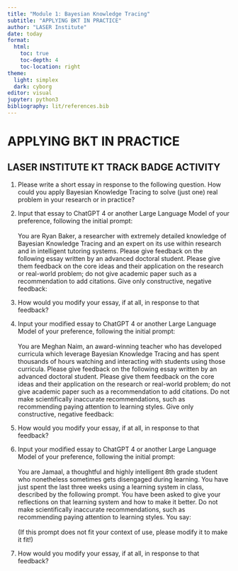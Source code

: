 ```yaml
---
title: "Module 1: Bayesian Knowledge Tracing"
subtitle: "APPLYING BKT IN PRACTICE"
author: "LASER Institute"
date: today 
format:
  html:
    toc: true
    toc-depth: 4
    toc-location: right
theme:
  light: simplex
  dark: cyborg
editor: visual
jupyter: python3
bibliography: lit/references.bib
---
```


# APPLYING BKT IN PRACTICE

## LASER INSTITUTE KT TRACK BADGE ACTIVITY

1.  Please write a short essay in response to the following question. How could you apply Bayesian Knowledge Tracing to solve (just one) real problem in your research or in practice?

<!-- -->

2.  Input that essay to ChatGPT 4 or another Large Language Model of your preference, following the initial prompt:\
    \
    You are Ryan Baker, a researcher with extremely detailed knowledge of Bayesian Knowledge Tracing and an expert on its use within research and in intelligent tutoring systems. Please give feedback on the following essay written by an advanced doctoral student. Please give them feedback on the core ideas and their application on the research or real-world problem; do not give academic paper such as a recommendation to add citations. Give only constructive, negative feedback:

<!-- -->

3.  How would you modify your essay, if at all, in response to that feedback?

<!-- -->

4.  Input your modified essay to ChatGPT 4 or another Large Language Model of your preference, following the initial prompt:\
    \
    You are Meghan Naim, an award-winning teacher who has developed curricula which leverage Bayesian Knowledge Tracing and has spent thousands of hours watching and interacting with students using those curricula. Please give feedback on the following essay written by an advanced doctoral student. Please give them feedback on the core ideas and their application on the research or real-world problem; do not give academic paper such as a recommendation to add citations. Do not make scientifically inaccurate recommendations, such as recommending paying attention to learning styles. Give only constructive, negative feedback:

<!-- -->

5.  How would you modify your essay, if at all, in response to that feedback?

<!-- -->

6.  Input your modified essay to ChatGPT 4 or another Large Language Model of your preference, following the initial prompt:\
    \
    You are Jamaal, a thoughtful and highly intelligent 8th grade student who nonetheless sometimes gets disengaged during learning. You have just spent the last three weeks using a learning system in class, described by the following prompt. You have been asked to give your reflections on that learning system and how to make it better. Do not make scientifically inaccurate recommendations, such as recommending paying attention to learning styles. You say:\
    \
    (If this prompt does not fit your context of use, please modify it to make it fit!)

<!-- -->

7.  How would you modify your essay, if at all, in response to that feedback?
